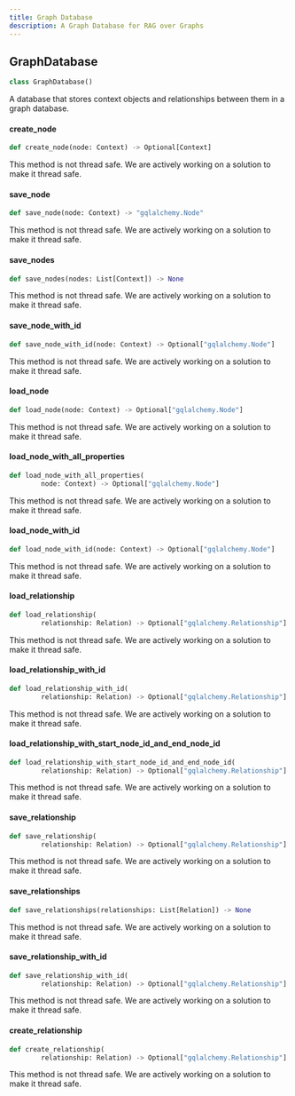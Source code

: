 ```yaml
---
title: Graph Database
description: A Graph Database for RAG over Graphs
---
```


## GraphDatabase

```python
class GraphDatabase()
```

A database that stores context objects and relationships between them in a graph database.

#### create\_node

```python
def create_node(node: Context) -> Optional[Context]
```

<Danger>This method is not thread safe. We are actively working on a solution to make it thread safe.</Danger>

#### save\_node

```python
def save_node(node: Context) -> "gqlalchemy.Node"
```

<Danger>This method is not thread safe. We are actively working on a solution to make it thread safe.</Danger>

#### save\_nodes

```python
def save_nodes(nodes: List[Context]) -> None
```

<Danger>This method is not thread safe. We are actively working on a solution to make it thread safe.</Danger>

#### save\_node\_with\_id

```python
def save_node_with_id(node: Context) -> Optional["gqlalchemy.Node"]
```

<Danger>This method is not thread safe. We are actively working on a solution to make it thread safe.</Danger>

#### load\_node

```python
def load_node(node: Context) -> Optional["gqlalchemy.Node"]
```

<Danger>This method is not thread safe. We are actively working on a solution to make it thread safe.</Danger>

#### load\_node\_with\_all\_properties

```python
def load_node_with_all_properties(
        node: Context) -> Optional["gqlalchemy.Node"]
```

<Danger>This method is not thread safe. We are actively working on a solution to make it thread safe.</Danger>

#### load\_node\_with\_id

```python
def load_node_with_id(node: Context) -> Optional["gqlalchemy.Node"]
```

<Danger>This method is not thread safe. We are actively working on a solution to make it thread safe.</Danger>

#### load\_relationship

```python
def load_relationship(
        relationship: Relation) -> Optional["gqlalchemy.Relationship"]
```

<Danger>This method is not thread safe. We are actively working on a solution to make it thread safe.</Danger>

#### load\_relationship\_with\_id

```python
def load_relationship_with_id(
        relationship: Relation) -> Optional["gqlalchemy.Relationship"]
```

<Danger>This method is not thread safe. We are actively working on a solution to make it thread safe.</Danger>

#### load\_relationship\_with\_start\_node\_id\_and\_end\_node\_id

```python
def load_relationship_with_start_node_id_and_end_node_id(
        relationship: Relation) -> Optional["gqlalchemy.Relationship"]
```

<Danger>This method is not thread safe. We are actively working on a solution to make it thread safe.</Danger>

#### save\_relationship

```python
def save_relationship(
        relationship: Relation) -> Optional["gqlalchemy.Relationship"]
```

<Danger>This method is not thread safe. We are actively working on a solution to make it thread safe.</Danger>

#### save\_relationships

```python
def save_relationships(relationships: List[Relation]) -> None
```

<Danger>This method is not thread safe. We are actively working on a solution to make it thread safe.</Danger>

#### save\_relationship\_with\_id

```python
def save_relationship_with_id(
        relationship: Relation) -> Optional["gqlalchemy.Relationship"]
```

<Danger>This method is not thread safe. We are actively working on a solution to make it thread safe.</Danger>

#### create\_relationship

```python
def create_relationship(
        relationship: Relation) -> Optional["gqlalchemy.Relationship"]
```

<Danger>This method is not thread safe. We are actively working on a solution to make it thread safe.</Danger>

